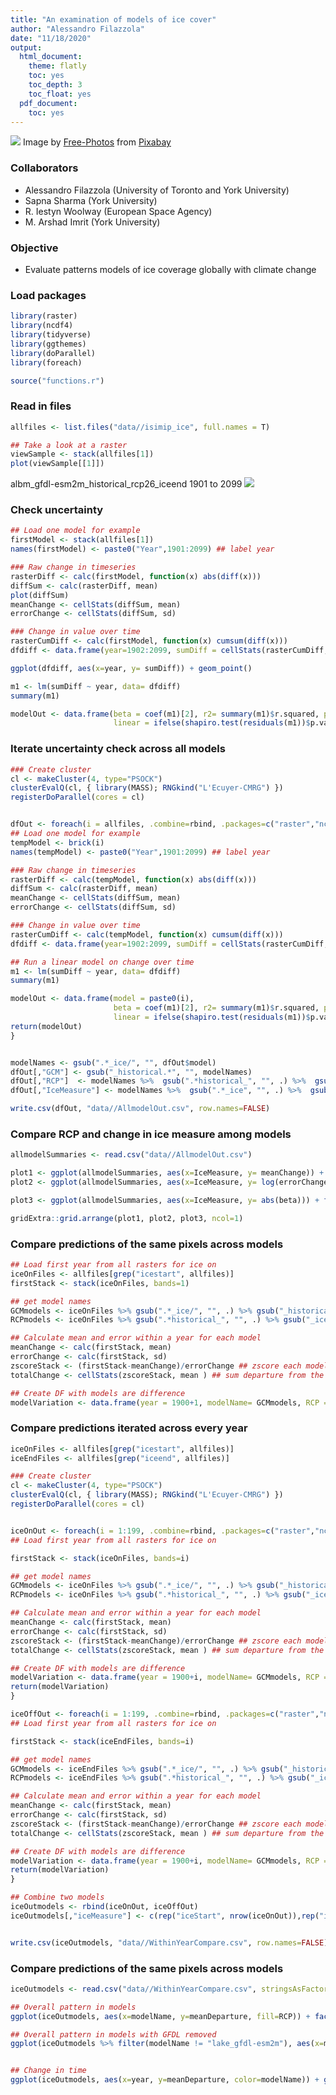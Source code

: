 ```yaml
---
title: "An examination of models of ice cover"
author: "Alessandro Filazzola"
date: "11/18/2020"
output:
  html_document:
    theme: flatly
    toc: yes
    toc_depth: 3
    toc_float: yes
  pdf_document:
    toc: yes
---
```


![](lakeice.jpg)
Image by <a href="https://pixabay.com/photos/?utm_source=link-attribution&amp;utm_medium=referral&amp;utm_campaign=image&amp;utm_content=1149223">Free-Photos</a> from <a href="https://pixabay.com/?utm_source=link-attribution&amp;utm_medium=referral&amp;utm_campaign=image&amp;utm_content=1149223">Pixabay</a>

### Collaborators
- Alessandro Filazzola (University of Toronto and York University)
- Sapna Sharma (York University)
- R. Iestyn Woolway (European Space Agency)
- M. Arshad Imrit (York University)


### Objective
- Evaluate patterns models of ice coverage globally with climate change

### Load packages
```r
library(raster)
library(ncdf4)
library(tidyverse)
library(ggthemes)
library(doParallel)
library(foreach)

source("functions.r")

```


### Read in files
```r
allfiles <- list.files("data//isimip_ice", full.names = T)

## Take a look at a raster
viewSample <- stack(allfiles[1])
plot(viewSample[[1]])
```

albm_gfdl-esm2m_historical_rcp26_iceend 1901 to 2099
![](SamplePatterns.gif)

### Check uncertainty
```r
## Load one model for example
firstModel <- stack(allfiles[1])
names(firstModel) <- paste0("Year",1901:2099) ## label year

### Raw change in timeseries
rasterDiff <- calc(firstModel, function(x) abs(diff(x)))
diffSum <- calc(rasterDiff, mean)
plot(diffSum)
meanChange <- cellStats(diffSum, mean)
errorChange <- cellStats(diffSum, sd)

### Change in value over time
rasterCumDiff <- calc(firstModel, function(x) cumsum(diff(x)))
dfdiff <- data.frame(year=1902:2099, sumDiff = cellStats(rasterCumDiff, sum))

ggplot(dfdiff, aes(x=year, y= sumDiff)) + geom_point()

m1 <- lm(sumDiff ~ year, data= dfdiff)
summary(m1)

modelOut <- data.frame(beta = coef(m1)[2], r2= summary(m1)$r.squared, pval = summary(m1)$coefficients[2,4], ## extract beta, r2, pvalue
                       linear = ifelse(shapiro.test(residuals(m1))$p.value > 0.05, "YES","NO") )

```

### Iterate uncertainty check across all models
```r


### Create cluster
cl <- makeCluster(4, type="PSOCK")
clusterEvalQ(cl, { library(MASS); RNGkind("L'Ecuyer-CMRG") })
registerDoParallel(cores = cl)


dfOut <- foreach(i = allfiles, .combine=rbind, .packages=c("raster","ncdf4")) %dopar% {
## Load one model for example
tempModel <- brick(i)
names(tempModel) <- paste0("Year",1901:2099) ## label year

### Raw change in timeseries
rasterDiff <- calc(tempModel, function(x) abs(diff(x)))
diffSum <- calc(rasterDiff, mean)
meanChange <- cellStats(diffSum, mean)
errorChange <- cellStats(diffSum, sd)

### Change in value over time
rasterCumDiff <- calc(tempModel, function(x) cumsum(diff(x)))
dfdiff <- data.frame(year=1902:2099, sumDiff = cellStats(rasterCumDiff, sum))

## Run a linear model on change over time
m1 <- lm(sumDiff ~ year, data= dfdiff)
summary(m1)

modelOut <- data.frame(model = paste0(i),
                       beta = coef(m1)[2], r2= summary(m1)$r.squared, pval = summary(m1)$coefficients[2,4], ## extract beta, r2, pvalue
                       linear = ifelse(shapiro.test(residuals(m1))$p.value > 0.05, "YES","NO"), meanChange, errorChange)
return(modelOut)
}


modelNames <- gsub(".*_ice/", "", dfOut$model)
dfOut[,"GCM"] <- gsub("_historical.*", "", modelNames)
dfOut[,"RCP"]  <- modelNames %>%  gsub(".*historical_", "", .) %>%  gsub("_ice.*", "", .)
dfOut[,"IceMeasure"] <- modelNames %>%  gsub(".*_ice", "", .) %>%  gsub("_1901.*", "", .)

write.csv(dfOut, "data//AllmodelOut.csv", row.names=FALSE)
```

### Compare RCP and change in ice measure among models
```r
allmodelSummaries <- read.csv("data//AllmodelOut.csv")

plot1 <- ggplot(allmodelSummaries, aes(x=IceMeasure, y= meanChange)) + facet_grid(~RCP) +geom_boxplot(fill="Grey70") + theme_Publication() + ylab("Mean Change in Timeseries") + xlab("Ice Measure")
plot2 <- ggplot(allmodelSummaries, aes(x=IceMeasure, y= log(errorChange))) + facet_grid(~RCP) +geom_boxplot(fill="Grey70") + theme_Publication() + ylab("Variation in Timeseries (SD)") + xlab("Ice Measure")

plot3 <- ggplot(allmodelSummaries, aes(x=IceMeasure, y= abs(beta))) + facet_grid(~RCP) +geom_boxplot(fill="Grey70") + theme_Publication() + ylab("Annual mean of all change in timeseries") + xlab("Ice Measure")

gridExtra::grid.arrange(plot1, plot2, plot3, ncol=1)
```

### Compare predictions of the same pixels across models
```r
## Load first year from all rasters for ice on
iceOnFiles <- allfiles[grep("icestart", allfiles)]
firstStack <- stack(iceOnFiles, bands=1)

## get model names
GCMmodels <- iceOnFiles %>% gsub(".*_ice/", "", .) %>% gsub("_historical.*", "", .)
RCPmodels <- iceOnFiles %>% gsub(".*historical_", "", .) %>% gsub("_icestart.*", "", .)

## Calculate mean and error within a year for each model
meanChange <- calc(firstStack, mean) 
errorChange <- calc(firstStack, sd)
zscoreStack <- (firstStack-meanChange)/errorChange ## zscore each model
totalChange <- cellStats(zscoreStack, mean ) ## sum departure from the mean

## Create DF with models are difference
modelVariation <- data.frame(year = 1900+1, modelName= GCMmodels, RCP = RCPmodels, meanDeparture = totalChange)

```

### Compare predictions iterated across every year
```r
iceOnFiles <- allfiles[grep("icestart", allfiles)]
iceEndFiles <- allfiles[grep("iceend", allfiles)]

### Create cluster
cl <- makeCluster(4, type="PSOCK")
clusterEvalQ(cl, { library(MASS); RNGkind("L'Ecuyer-CMRG") })
registerDoParallel(cores = cl)


iceOnOut <- foreach(i = 1:199, .combine=rbind, .packages=c("raster","ncdf4","dplyr")) %dopar% {
## Load first year from all rasters for ice on

firstStack <- stack(iceOnFiles, bands=i)

## get model names
GCMmodels <- iceOnFiles %>% gsub(".*_ice/", "", .) %>% gsub("_historical.*", "", .)
RCPmodels <- iceOnFiles %>% gsub(".*historical_", "", .) %>% gsub("_icestart.*", "", .)

## Calculate mean and error within a year for each model
meanChange <- calc(firstStack, mean) 
errorChange <- calc(firstStack, sd)
zscoreStack <- (firstStack-meanChange)/errorChange ## zscore each model
totalChange <- cellStats(zscoreStack, mean ) ## sum departure from the mean

## Create DF with models are difference
modelVariation <- data.frame(year = 1900+i, modelName= GCMmodels, RCP = RCPmodels, meanDeparture = totalChange)
return(modelVariation)
}

iceOffOut <- foreach(i = 1:199, .combine=rbind, .packages=c("raster","ncdf4","dplyr")) %dopar% {
## Load first year from all rasters for ice on

firstStack <- stack(iceEndFiles, bands=i)

## get model names
GCMmodels <- iceEndFiles %>% gsub(".*_ice/", "", .) %>% gsub("_historical.*", "", .)
RCPmodels <- iceEndFiles %>% gsub(".*historical_", "", .) %>% gsub("_iceend.*", "", .)

## Calculate mean and error within a year for each model
meanChange <- calc(firstStack, mean) 
errorChange <- calc(firstStack, sd)
zscoreStack <- (firstStack-meanChange)/errorChange ## zscore each model
totalChange <- cellStats(zscoreStack, mean ) ## sum departure from the mean

## Create DF with models are difference
modelVariation <- data.frame(year = 1900+i, modelName= GCMmodels, RCP = RCPmodels, meanDeparture = totalChange)
return(modelVariation)
}

## Combine two models
iceOutmodels <- rbind(iceOnOut, iceOffOut)
iceOutmodels[,"iceMeasure"] <- c(rep("iceStart", nrow(iceOnOut)),rep("iceEnd",nrow(iceOffOut)))


write.csv(iceOutmodels, "data//WithinYearCompare.csv", row.names=FALSE)
```


### Compare predictions of the same pixels across models
```r
iceOutmodels <- read.csv("data//WithinYearCompare.csv", stringsAsFactors = F)

## Overall pattern in models
ggplot(iceOutmodels, aes(x=modelName, y=meanDeparture, fill=RCP)) + facet_grid(~iceMeasure) +geom_boxplot() + coord_flip() + geom_hline(yintercept = 0, lty=2) + scale_fill_manual(values=c("#E69F00", "#56B4E9", "#009E73")) + xlab("GCM model") + ylab("Mean Departure from Mean") + theme_Publication()

## Overall pattern in models with GFDL removed
ggplot(iceOutmodels %>% filter(modelName != "lake_gfdl-esm2m"), aes(x=modelName, y=meanDeparture, fill=RCP)) + facet_grid(~iceMeasure) +geom_boxplot() + coord_flip() + geom_hline(yintercept = 0, lty=2) + scale_fill_manual(values=c("#E69F00", "#56B4E9", "#009E73")) + xlab("GCM model") + ylab("Mean Departure from Mean") + theme_Publication()


## Change in time
ggplot(iceOutmodels, aes(x=year, y=meanDeparture, color=modelName)) + geom_smooth(se=F)  + ylab("Mean Departure from Mean") + theme_Publication() + facet_grid(RCP~iceMeasure)
```
